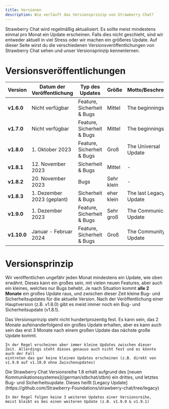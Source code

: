 ```yaml
---
title: Versionen
description: Wie verläuft das Versionsprinzip von Strawberry Chat?
---
```


Strawberry Chat wird regelmäßig aktualisiert. Es sollte meist mindestens einmal pro Monat ein Update erscheinen.
Falls dies nicht geschieht, sind wir entweder aktuell in viel Stress oder wir machen ein größeres Update.
Auf dieser Seite wirst du die verschiedenen Versionsveröffentlichungen von Strawberry Chat sehen und unser Versionsprinzip kennenlernen.

# Versionsveröffentlichungen
| Version     | Datum der Veröffentlichung | Typ des Updates            | Größe      | Motto/Beschreibung        | Branch |
|-------------|----------------------------|----------------------------|------------|---------------------------|--------|
| **v1.6.0**  | Nicht verfügbar            | Feature, Sicherheit & Bugs | Mittel     | The beginnings            | - |
| **v1.7.0**  | Nicht verfügbar            | Feature, Sicherheit & Bugs | Mittel     | The beginnings Ep. 2      | - |
| **v1.8.0**  | 1. Oktober 2023            | Feature, Sicherheit & Bugs | Groß       | The Universal Update      | [stbchat@v1.8.0](https://github.com/Strawberry-Foundations/strawberry-chat/tree/1.8.0) |
| **v1.8.1**  | 12. November 2023          | Sicherheit & Bugs          | Mittel     | -                         | [stbchat@v1.8.1](https://github.com/Strawberry-Foundations/strawberry-chat/tree/1.8.1) |
| **v1.8.2**  | 20. November 2023          | Bugs                       | Sehr klein | -                         | [stbchat@v1.8.2](https://github.com/Strawberry-Foundations/strawberry-chat/tree/1.8.2) |
| **v1.8.3**  | 1. Dezember 2023 (geplant) | Sicherheit & Bugs          | eher klein | The last Legacy Update    | [stbchat@legacy](https://github.com/Strawberry-Foundations/strawberry-chat/tree/legacy) |
| **v1.9.0**  | 1. Dezember 2023           | Feature, Sicherheit & Bugs | Sehr groß  | The Communication Update  | [stbchat@main](https://github.com/Strawberry-Foundations/strawberry-chat/tree/main) |
| **v1.10.0** | Januar - Februar 2024      | Feature, Sicherheit & Bugs | Groß       | The Community Update      | - |

# Versionsprinzip
Wir veröffentlichen ungefähr jeden Monat mindestens ein Update, wie oben erwähnt. Dieses kann ein großes sein, mit vielen neuen Features, aber auch ein kleines, welches nur Bugs behebt.
Je nach Situation kommt **alle 2 Monate** ein großes Update raus, und zwischen dieser Zeit kleine Bug- und Sicherheitsupdates für die aktuelle Version.
Nach der Veröffentlichung einer Hauptversion (z.B. v1.8.0) gibt es meist immer noch ein Bug- und Sicherheitsupdate (v1.8.1).

<Warning>
    Das Versionsprinzip steht nicht hundertprozentig fest. Es kann sein, das 2 Monate aufeinanderfolgend ein großes Update erhalten, 
    aber es kann auch sein das erst 3 Monate nach einem großen Update das nächste große Update kommt.

    In der Regel erscheinen aber immer kleine Updates zwischen dieser Zeit. Allerdings steht dieses genauso auch nicht fest und es könnte auch der Fall 
    eintreten das gar keine kleinen Updates erscheinen (z.B. direkt von v1.9.0 auf v1.10.0 ohne Zwischenupdates)
</Warning>

<Info>
    Die Strawberry Chat Versionsreihe 1.8 erhält aufgrund des [neuen Kommunikationssystemes](/german/stbchat/stbm) ein drittes, und letztes Bug- und Sicherheitsupdate.
    Dieses heißt [Legacy Update](https://github.com/Strawberry-Foundations/strawberry-chat/tree/legacy)
    
    In der Regel folgen keine 3 weiteren Updates einer Versionsreihe, meist bleibt es bei einen weiteren Update (z.B. v1.9.0 & v1.9.1)
</Info>
